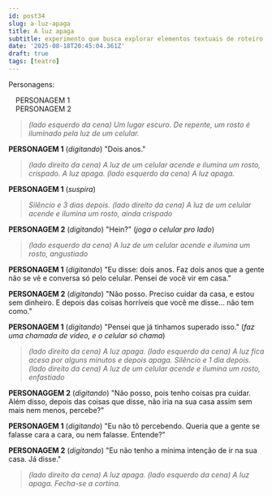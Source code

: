 ```yaml
---
id: post34
slug: a-luz-apaga
title: A luz apaga
subtitle: experimento que busca explorar elementos textuais de roteiro de teatro
date: '2025-08-18T20:45:04.361Z'
draft: true
tags: [teatro]
---
```

Personagens: 

&emsp;PERSONAGEM 1  
&emsp;PERSONAGEM 2

>_(lado esquerdo da cena) Um lugar escuro. De repente, um rosto
é iluminado pela luz de um celular._

**PERSONAGEM 1** (_digitando_) "Dois anos."  

>_(lado direito da cena) A luz de um celular acende e ilumina um rosto, crispado. 
A luz apaga. (lado esquerdo da cena) A luz apaga._

**PERSONAGEM 1** (_suspira_)

>_Silêncio e 3 dias depois. (lado direito da cena) A luz de um celular acende e 
ilumina um rosto, ainda crispado_  

**PERSONAGEM 2** (_digitando_) "Hein?" (_joga o celular pro lado_)

> _(lado esquerdo da cena) A luz de um celular acende e ilumina um rosto, angustiado_

**PERSONAGEM 1** (_digitando_) "Eu disse: dois anos. Faz dois anos que a gente não se vê
e conversa só pelo celular. Pensei de você vir em casa."

**PERSONAGEM 2** (_digitando_) "Não posso. Preciso cuidar da casa, e estou sem dinheiro.
E depois das coisas horríveis que você me disse... não tem como."

**PERSONAGEM 1** (_digitando_) "Pensei que já tinhamos superado isso." (_faz uma chamada de vídeo, e o celular só chama_)

>_(lado direito da cena) A luz apaga. (lado esquerdo da cena) A luz fica acesa por alguns 
minutos e depois apaga. Silêncio e 1 dia depois. (lado direito da cena) A luz de um 
celular acende e ilumina um rosto, enfastiado_

**PERSONAGGEM 2** (_digitando_) "Não posso, pois tenho coisas pra cuidar. Além disso, 
depois das coisas que disse, não iria na sua casa assim sem mais
nem menos, percebe?"

**PERSONAGEM 1** (_digitando_) "Eu não tô percebendo. 
Queria que a gente se falasse cara a cara, ou nem falasse. Entende?"

**PERSONAGEM 2** (_digitando_) "Eu não tenho a mínima intenção de ir na sua casa. Já disse."

> _(lado direito da cena) A luz apaga. (lado esquerdo da cena) A luz apaga. 
Fecha-se a cortina._